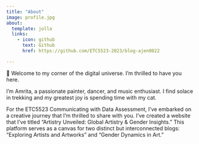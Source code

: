 ```yaml
---
title: "About"
image: profile.jpg
about:
  template: jolla
  links:
    - icon: github
      text: Github
      href: https://github.com/ETC5523-2023/blog-ajen0022

---
```


👋 Welcome to my corner of the digital universe. I'm thrilled to have you here. 

I'm Amrita, a passionate painter, dancer, and music enthusiast. I find solace in trekking and my greatest joy is spending time with my cat. 

For the ETC5523 Communicating with Data Assessment, I've embarked on a creative journey that I'm thrilled to share with you. I've created a website that I've titled "Artistry Unveiled: Global Artistry & Gender Insights." This platform serves as a canvas for two distinct but interconnected blogs: "Exploring Artists and Artworks" and "Gender Dynamics in Art."